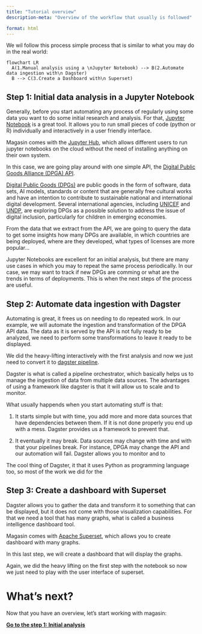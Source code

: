 ```yaml
---
title: "Tutorial overview"
description-meta: "Overview of the workflow that usually is followed"

format: html
---
```


We wil follow this process simple process that is similar to what you may do in the real world:

```mermaid
flowchart LR
  A(1.Manual analysis using a \nJupyter Notebook) --> B(2.Automate data ingestion with\n Dagster)
  B --> C(3.Create a Dashboard with\n Superset)
```


## Step 1: Initial data analysis in a Jupyter Notebook

Generally, before you start automating any process of regularly using some data you want to do some initial research and analysis. For that, [Jupyter Notebook](https://jupyter.org/) is a great tool. It allows you to run small pieces of code (python or R) individually and interactively in a user friendly interface.

Magasin comes with the [Jupyter Hub](https://jupyter.org/hub), which allows different users to run jupyter notebooks on the cloud without the need of installing anything on their own system.

In  this case, we are going play around with one simple API, the [Digital Public Goods Alliance (DPGA) API](https://github.com/DPGAlliance/publicgoods-api?tab=readme-ov-file). 


[Digital Public Goods (DPGs)](https://en.wikipedia.org/wiki/Digital_public_goods) are public goods in the form of software, data sets, AI models, standards or content that are generally free cultural works and have an intention to contribute to sustainable national and international digital development. Several international agencies, including [UNICEF](https://www.unicef.org) and [UNDP](https://undp.org), are exploring DPGs as a possible solution to address the issue of digital inclusion, particularly for children in emerging economies. 

From the data that we extract from the API, we are going to query the data to get some insights how many DPGs are available, in which countries are being deployed, where are they developed, what types of licenses are more popular...

Jupyter Notebooks are excellent for an initial analysis, but there are many use cases in which you may to repeat the same process periodically. In our case, we may want to track if new DPGs are comming or what are the trends in terms of deployments. This is when the next steps of the process are useful.


## Step 2: Automate data ingestion with Dagster

Automating is great, it frees us on needing to do repeated work. In our example, we will automate the ingestion and transformation of the DPGA API data. The data as it is served by the API is not fully ready to be analyzed, we need to perform some transformations to leave it ready to be displayed. 

We did the heavy-lifting interactively with the first analysis and now we just need to convert it to  [dagster pipeline](). 


Dagster is what is called a pipeline orchestrator, which basically helps us to manage the ingestion of data from multiple data sources. 
The advantages of using a framework like dagster is that it will allow us to scale and to monitor. 

What usually happends when you start automating stuff is that:

1) It starts simple but with time, you add more and more data sources that have dependencies between them. If it is not done properly you end up with a mess. Dagster provides us a framework to prevent that. 

2) It eventually it may break. Data sources may change with time and with that your pipelines break. For instance, DPGA may change the API and our automation will fail. Dagster allows you to monitor and to 

The cool thing of Dagster, it that it uses Python as programming language too, so most of the work we did for the


## Step 3: Create a dashboard with Superset

Dagster allows you to gather the data and transform it to something that can be displayed, but it does not come with those visualization capabilities. For that we need a tool that has many graphs, what is called a business intelligence dashboard tool. 

Magasin comes with [Apache Superset](https://superset.apache.org/), which allows you to create dashboard with many graphs.

In this last step, we will create a dashboard that will display the graphs.

Again, we did the heavy lifting on the first step with the notebook so now we just need to play with the user interface of superset.


# What's next?

Now that you have an overview, let's start working with magasin:

**[Go to the step 1: Initial analysis](./initial-analysis.qmd)**


